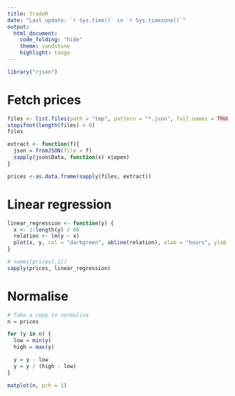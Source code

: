 ```yaml
---
title: tradeR
date: "Last update: `r Sys.time()` in `r Sys.timezone()`"
output:
  html_document:
    code_folding: "hide"
    theme: sandstone
    highlight: tango
---
```


```r
library("rjson")
```

# Fetch prices
```r
files <- list.files(path = "tmp", pattern = "*.json", full.names = TRUE)
stopifnot(length(files) > 0)
files
```

```r
extract <- function(f){
  json = fromJSON(file = f)
  sapply(json$Data, function(x) x$open)
}

prices <-as.data.frame(sapply(files, extract))
```

# Linear regression
```r
linear_regression <- function(y) {
  x <- 1:length(y) / 60
  relation <- lm(y ~ x)
  plot(x, y, col = "darkgreen", abline(relation), xlab = "hours", ylab = "USD")
}

# names(prices[,1])
sapply(prices, linear_regression)
```

# Normalise
```r
# Take a copy to normalise
n = prices

for (y in n) {
  low = min(y)
  high = max(y)

  y = y - low
  y = y / (high - low)
}

matplot(n, pch = 1)
```